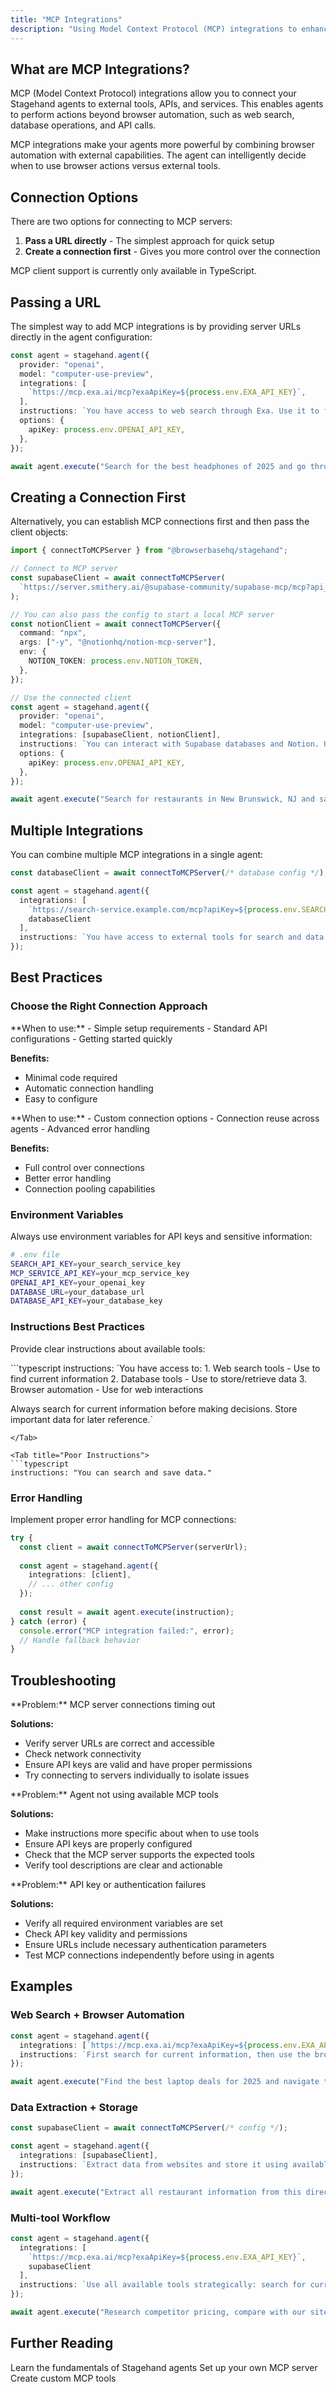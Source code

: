 ```yaml
---
title: "MCP Integrations"
description: "Using Model Context Protocol (MCP) integrations to enhance agent capabilities"
---
```


## What are MCP Integrations?

MCP (Model Context Protocol) integrations allow you to connect your Stagehand agents to external tools, APIs, and services. This enables agents to perform actions beyond browser automation, such as web search, database operations, and API calls.

<Info>
MCP integrations make your agents more powerful by combining browser automation with external capabilities. The agent can intelligently decide when to use browser actions versus external tools.
</Info>

## Connection Options

There are two options for connecting to MCP servers:

1. **Pass a URL directly** - The simplest approach for quick setup
2. **Create a connection first** - Gives you more control over the connection

<Note>
MCP client support is currently only available in TypeScript.
</Note>

## Passing a URL

The simplest way to add MCP integrations is by providing server URLs directly in the agent configuration:

```typescript
const agent = stagehand.agent({
  provider: "openai",
  model: "computer-use-preview",
  integrations: [
    `https://mcp.exa.ai/mcp?exaApiKey=${process.env.EXA_API_KEY}`,
  ],
  instructions: `You have access to web search through Exa. Use it to find current information before browsing.`,
  options: {
    apiKey: process.env.OPENAI_API_KEY,
  },
});

await agent.execute("Search for the best headphones of 2025 and go through checkout for the top recommendation");
```

## Creating a Connection First

Alternatively, you can establish MCP connections first and then pass the client objects:

```typescript
import { connectToMCPServer } from "@browserbasehq/stagehand";

// Connect to MCP server
const supabaseClient = await connectToMCPServer(
  `https://server.smithery.ai/@supabase-community/supabase-mcp/mcp?api_key=${process.env.SMITHERY_API_KEY}`
);

// You can also pass the config to start a local MCP server
const notionClient = await connectToMCPServer({
  command: "npx",
  args: ["-y", "@notionhq/notion-mcp-server"],
  env: {
    NOTION_TOKEN: process.env.NOTION_TOKEN,
  },
});

// Use the connected client
const agent = stagehand.agent({
  provider: "openai", 
  model: "computer-use-preview",
  integrations: [supabaseClient, notionClient],
  instructions: `You can interact with Supabase databases and Notion. Use these tools to store and retrieve data.`,
  options: {
    apiKey: process.env.OPENAI_API_KEY,
  },
});

await agent.execute("Search for restaurants in New Brunswick, NJ and save the first result to the database");
```



## Multiple Integrations

You can combine multiple MCP integrations in a single agent:

```typescript
const databaseClient = await connectToMCPServer(/* database config */);

const agent = stagehand.agent({
  integrations: [
    `https://search-service.example.com/mcp?apiKey=${process.env.SEARCH_API_KEY}`,
    databaseClient
  ],
  instructions: `You have access to external tools for search and data storage. Use these tools strategically to complete tasks efficiently.`
});
```

## Best Practices

### Choose the Right Connection Approach
<Tabs>
<Tab title="Passing a URL">
**When to use:**
- Simple setup requirements
- Standard API configurations
- Getting started quickly

**Benefits:**
- Minimal code required
- Automatic connection handling
- Easy to configure
</Tab>

<Tab title="Creating a Connection First">
**When to use:**
- Custom connection options
- Connection reuse across agents
- Advanced error handling

**Benefits:**
- Full control over connections
- Better error handling
- Connection pooling capabilities
</Tab>
</Tabs>

### Environment Variables

Always use environment variables for API keys and sensitive information:

```bash
# .env file
SEARCH_API_KEY=your_search_service_key
MCP_SERVICE_API_KEY=your_mcp_service_key
OPENAI_API_KEY=your_openai_key
DATABASE_URL=your_database_url
DATABASE_API_KEY=your_database_key
```

### Instructions Best Practices

Provide clear instructions about available tools:

<Tabs>
<Tab title="Good Instructions">
```typescript
instructions: `You have access to:
1. Web search tools - Use to find current information
2. Database tools - Use to store/retrieve data
3. Browser automation - Use for web interactions

Always search for current information before making decisions.
Store important data for later reference.`
```
</Tab>

<Tab title="Poor Instructions">
```typescript
instructions: "You can search and save data."
```
</Tab>
</Tabs>

### Error Handling

Implement proper error handling for MCP connections:

```typescript
try {
  const client = await connectToMCPServer(serverUrl);
  
  const agent = stagehand.agent({
    integrations: [client],
    // ... other config
  });
  
  const result = await agent.execute(instruction);
} catch (error) {
  console.error("MCP integration failed:", error);
  // Handle fallback behavior
}
```

## Troubleshooting

<AccordionGroup>
<Accordion title="Connection timeouts">
**Problem:** MCP server connections timing out

**Solutions:**
- Verify server URLs are correct and accessible
- Check network connectivity
- Ensure API keys are valid and have proper permissions
- Try connecting to servers individually to isolate issues
</Accordion>

<Accordion title="Tool not being used">
**Problem:** Agent not using available MCP tools

**Solutions:**
- Make instructions more specific about when to use tools
- Ensure API keys are properly configured
- Check that the MCP server supports the expected tools
- Verify tool descriptions are clear and actionable
</Accordion>

<Accordion title="Authentication errors">
**Problem:** API key or authentication failures

**Solutions:**
- Verify all required environment variables are set
- Check API key validity and permissions  
- Ensure URLs include necessary authentication parameters
- Test MCP connections independently before using in agents
</Accordion>
</AccordionGroup>

## Examples

### Web Search + Browser Automation
```typescript
const agent = stagehand.agent({
  integrations: [`https://mcp.exa.ai/mcp?exaApiKey=${process.env.EXA_API_KEY}`],
  instructions: `First search for current information, then use the browser to complete tasks based on what you find.`
});

await agent.execute("Find the best laptop deals for 2025 and navigate to purchase the top recommendation");
```

### Data Extraction + Storage
```typescript
const supabaseClient = await connectToMCPServer(/* config */);

const agent = stagehand.agent({
  integrations: [supabaseClient],
  instructions: `Extract data from websites and store it using available database tools.`
});

await agent.execute("Extract all restaurant information from this directory and save it to the database");
```

### Multi-tool Workflow
```typescript
const agent = stagehand.agent({
  integrations: [
    `https://mcp.exa.ai/mcp?exaApiKey=${process.env.EXA_API_KEY}`,
    supabaseClient
  ],
  instructions: `Use all available tools strategically: search for current info, browse websites, and store important data.`
});

await agent.execute("Research competitor pricing, compare with our site, and store the analysis");
```

## Further Reading

<CardGroup cols={3}>
<Card title="Agent Basics" icon="robot" href="/v2/basics/agent">
  Learn the fundamentals of Stagehand agents
</Card>

<Card title="MCP Server Setup" icon="server" href="/v2/integrations/mcp/setup">  
  Set up your own MCP server
</Card>

<Card title="Custom Tools" icon="wrench" href="/v2/integrations/mcp/tools">
  Create custom MCP tools
</Card>
</CardGroup>
